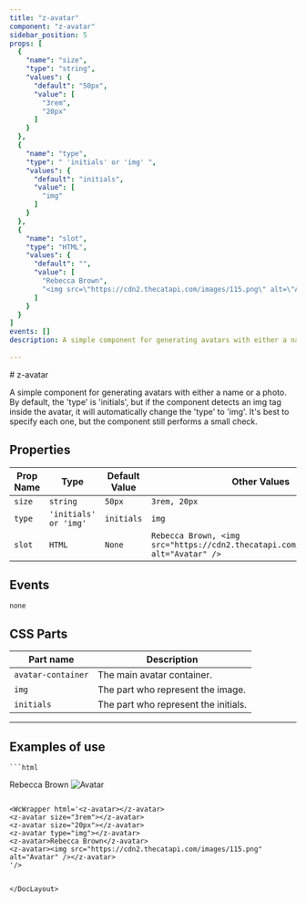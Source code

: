 ```yaml
--- 
title: "z-avatar"
component: "z-avatar"
sidebar_position: 5
props: [
  {
    "name": "size",
    "type": "string",
    "values": {
      "default": "50px",
      "value": [
        "3rem",
        "20px"
      ]
    }
  },
  {
    "name": "type",
    "type": " 'initials' or 'img' ",
    "values": {
      "default": "initials",
      "value": [
        "img"
      ]
    }
  },
  {
    "name": "slot",
    "type": "HTML",
    "values": {
      "default": "",
      "value": [
        "Rebecca Brown",
        "<img src=\"https://cdn2.thecatapi.com/images/115.png\" alt=\"Avatar\" />"
      ]
    }
  }
]
events: []
description: A simple component for generating avatars with either a name or a photo. By default, the 'type' is 'initials', but if the component detects an img tag inside the avatar, it will automatically change the 'type' to 'img'. It's best to specify each one, but the component still performs a small check. 
 
---
```



<DocLayout>
# z-avatar 

A simple component for generating avatars with either a name or a photo. By default, the 'type' is 'initials', but if the component detects an img tag inside the avatar, it will automatically change the 'type' to 'img'. It's best to specify each one, but the component still performs a small check.

## Properties

| Prop Name   | Type   | Default Value  | Other Values                    |
|-------------|--------|----------------|---------------------------------|
| `size` | `string` | `50px` | `3rem, 20px` |
| `type` | ` 'initials' or 'img' ` | `initials` | `img` |
| `slot` | `HTML` | `None` | `Rebecca Brown, <img src="https://cdn2.thecatapi.com/images/115.png" alt="Avatar" />` |

## Events
`none`

## CSS Parts


| Part name  | Description                             | 
|--------------|-----------------------------------------|
| `avatar-container` | The main avatar container. | 
| `img` | The part who represent the image. | 
| `initials` | The part who represent the initials. | 

--- 

## Examples of use



    ```html
<z-avatar></z-avatar>
<z-avatar size="3rem"></z-avatar>
<z-avatar size="20px"></z-avatar>
<z-avatar type="img"></z-avatar>
<z-avatar>Rebecca Brown</z-avatar>
<z-avatar><img src="https://cdn2.thecatapi.com/images/115.png" alt="Avatar" /></z-avatar>

```

<WcWrapper html='<z-avatar></z-avatar>
<z-avatar size="3rem"></z-avatar>
<z-avatar size="20px"></z-avatar>
<z-avatar type="img"></z-avatar>
<z-avatar>Rebecca Brown</z-avatar>
<z-avatar><img src="https://cdn2.thecatapi.com/images/115.png" alt="Avatar" /></z-avatar>
'/>
  

</DocLayout>
